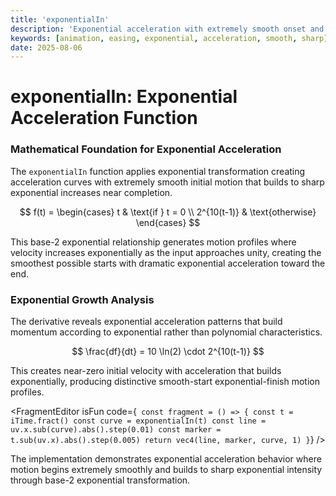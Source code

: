 ```yaml
---
title: 'exponentialIn'
description: 'Exponential acceleration with extremely smooth onset and sharp exponential crescendo'
keywords: [animation, easing, exponential, acceleration, smooth, sharp]
date: 2025-08-06
---
```



# exponentialIn: Exponential Acceleration Function

### Mathematical Foundation for Exponential Acceleration

The `exponentialIn` function applies exponential transformation creating acceleration curves with extremely smooth initial motion that builds to sharp exponential increases near completion.

$$
f(t) = \begin{cases}
t & \text{if } t = 0 \\
2^{10(t-1)} & \text{otherwise}
\end{cases}
$$

This base-2 exponential relationship generates motion profiles where velocity increases exponentially as the input approaches unity, creating the smoothest possible starts with dramatic exponential acceleration toward the end.

### Exponential Growth Analysis

The derivative reveals exponential acceleration patterns that build momentum according to exponential rather than polynomial characteristics.

$$
\frac{df}{dt} = 10 \ln(2) \cdot 2^{10(t-1)}
$$

This creates near-zero initial velocity with acceleration that builds exponentially, producing distinctive smooth-start exponential-finish motion profiles.

<FragmentEditor
        isFun
        code={`
const fragment = () => {
        const t = iTime.fract()
        const curve = exponentialIn(t)
        const line = uv.x.sub(curve).abs().step(0.01)
        const marker = t.sub(uv.x).abs().step(0.005)
        return vec4(line, marker, curve, 1)
}`}
/>

The implementation demonstrates exponential acceleration behavior where motion begins extremely smoothly and builds to sharp exponential intensity through base-2 exponential transformation.
